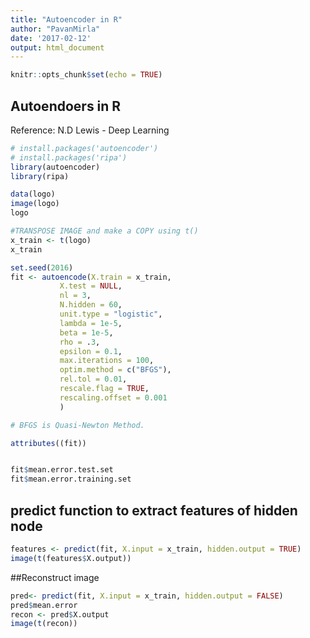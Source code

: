 ```yaml
---
title: "Autoencoder in R"
author: "PavanMirla"
date: '2017-02-12'
output: html_document
---
```


```r
knitr::opts_chunk$set(echo = TRUE)
```

## Autoendoers in R
Reference: N.D Lewis - Deep Learning



```r
# install.packages('autoencoder')
# install.packages('ripa')
library(autoencoder)
library(ripa)

data(logo)
image(logo)
logo

#TRANSPOSE IMAGE and make a COPY using t()
x_train <- t(logo)
x_train


```

```r
set.seed(2016)
fit <- autoencode(X.train = x_train, 
           X.test = NULL,
           nl = 3,
           N.hidden = 60,
           unit.type = "logistic",
           lambda = 1e-5,
           beta = 1e-5,
           rho = .3,
           epsilon = 0.1,
           max.iterations = 100,
           optim.method = c("BFGS"),
           rel.tol = 0.01,
           rescale.flag = TRUE,
           rescaling.offset = 0.001
           )

# BFGS is Quasi-Newton Method.

attributes((fit))


fit$mean.error.test.set
fit$mean.error.training.set

```
## predict function to extract features of hidden node

```r
features <- predict(fit, X.input = x_train, hidden.output = TRUE)
image(t(features$X.output))

```
##Reconstruct image

```r
pred<- predict(fit, X.input = x_train, hidden.output = FALSE)
pred$mean.error
recon <- pred$X.output
image(t(recon))
```

